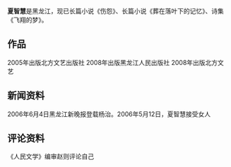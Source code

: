 {{Unreferenced |time=2008-10-12T05:42:00+00:00 }} 
'''夏智慧'''是黑龙江，现已长篇小说《伤怨》、长篇小说《葬在落叶下的记忆》、诗集《飞翔的梦》。

== 作品 ==
2005年出版北方文艺出版社
2008年出版黑龙江人民出版社
2008年出版北方文艺

== 新闻资料 ==

2006年6月4日黑龙江新晚报登载杨治。2006年5月12日，夏智慧接受女人
== 评论资料 ==

《人民文学》编审赵则评论自己